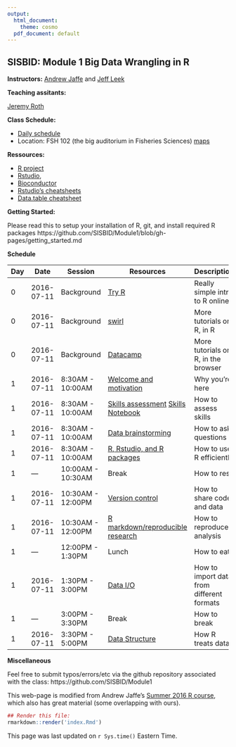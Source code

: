 ```yaml
---
output:
  html_document:
    theme: cosmo
  pdf_document: default
---
```


## SISBID: Module 1 Big Data Wrangling in R 

**Instructors:** [Andrew Jaffe](http://www.aejaffe.com/) and [Jeff Leek](http://www.jtleek.com/)

**Teaching assitants:** 

[Jeremy Roth](http://students.washington.edu/jhroth/)



**Class Schedule:**

* [Daily schedule](https://www.biostat.washington.edu/suminst/sisbid)
* Location: FSH 102 (the big auditorium in Fisheries Sciences) [maps](https://www.biostat.washington.edu/suminst/maps)


**Ressources:**

* [R project](http://www.r-project.org/)
* [Rstudio](http://www.rstudio.com/),
* [Bioconductor](http://bioconductor.org/)
* [Rstudio's cheatsheets](http://www.rstudio.com/resources/cheatsheets/) 
* [Data.table cheatsheet](https://s3.amazonaws.com/assets.datacamp.com/img/blog/data+table+cheat+sheet.pdf)

**Getting Started:**

Please read this to setup your installation of R, git, and install required R packages
https://github.com/SISBID/Module1/blob/gh-pages/getting_started.md

**Schedule**


| Day  | Date  |  Session | Resources  |  Description |
|----|------------|--------------|---------------------|--------------------------------------|
| 0  | 2016-07-11  | Background  | [Try R](http://tryr.codeschool.com/)  | Really simple intro to R online  |
| 0  | 2016-07-11  | Background | [swirl](http://swirlstats.com/)  | More tutorials on R, in R  |
| 0 | 2016-07-11 | Background | [Datacamp](http://datacamp.com/) | More tutorials on R, in the browser |
| 1 | 2016-07-11 | 8:30AM - 10:00AM |[Welcome and motivation](https://docs.google.com/presentation/d/1WeOfmSZTWUm74rA-jqV-gnoQcI1oJpe6ecntWPJ-iK8/edit)|Why you're here|
| 1 | 2016-07-11 | 8:30AM - 10:00AM | [Skills assessment](https://docs.google.com/spreadsheets/d/18KQQd4LY5k8Ucux1MvWCsQGQJlvd0ECTnn-3ixdOKFM/edit?usp=sharing) [Skills Notebook]() |How to assess skills|
| 1 | 2016-07-11 | 8:30AM - 10:00AM |[Data brainstorming](https://docs.google.com/document/d/1yxcXeKAGhu1CyPatuBmgfRp4XbVJVEhc2Zp4Yl-Q9pk/edit?usp=sharing) |How to ask questions|
| 1 | 2016-07-11 | 8:30AM - 10:00AM |[R, Rstudio, and R packages]()|How to use R efficiently|
|1 | --- | 10:00AM - 10:30AM | Break | How to rest |
|1 | 2016-07-11 | 10:30AM - 12:00PM | [Version control]() | How to share code and data |
|1 | 2016-07-11 | 10:30AM - 12:00PM | [R markdown/reproducible research]() |How to reproduce analysis  |
|1 | --- | 12:00PM - 1:30PM | Lunch| How to eat |
|1 | 2016-07-11 | 1:30PM - 3:00PM | [Data I/O](lecture_notes/Data_IO_and_structure.html)|How to import data from different formats|
|1 | --- | 3:00PM - 3:30PM | Break | How to break |
|1 | 2016-07-11 | 3:30PM - 5:00PM | [Data Structure](lecture_notes/Data_IO_and_structure.html)|How R treats data|

<!--
|2 | 2016-07-12 | 8:30AM - 10:00AM | [Getting data]() | Different ways of accessing big data|
|2 | --- | 10:00AM - 10:30AM | Break | --- |
|2 | 2016-07-12 | 10:30AM - 12:00PM | [Data manipulation and summarization]() |  |
|2 | --- | 12:00PM - 1:30PM | Lunch| --- |
|2 | 2016-07-12 | 1:30PM - 3:00PM | [Cleaning data](lecture_notes/Data_Cleaning.html)|Cleaning Data, Regular expressions, handling missingness |
|2 | 2016-07-12 | 3:00PM - 3:30PM | Break | Break |
|2 | --- | 3:30PM - 5:00PM | [Intro to Bioconductor]() |Tools for large (genomic) datasets |
|3 | 2016-07-13 | 8:30AM - 10:00AM | [Three tables + recount](http://slides.com/jeffleek/sisbid-m1-d3) [Analysis](http://leekgroup.github.io/recount-analyses/) | |
|3 | --- | 10:00AM - 10:30AM | Break | --- |
|3 | --- | 10:30AM - 12:00PM | [derfinder](http://bioconductor.org/packages/release/bioc/vignettes/derfinder/inst/doc/derfinder-quickstart.html), [Expression analysis]() |Genomic data analysis |
-->

**Miscellaneous**

Feel free to submit typos/errors/etc via the github repository associated with the class: 
https://github.com/SISBID/Module1

This web-page is modified from Andrew Jaffe's [Summer 2016 R course](http://www.aejaffe.com/summerR_2016/), which also has great material (some overlapping with ours).

```r
## Render this file:
rmarkdown::render('index.Rmd')
```

This page was last updated on `r Sys.time()` Eastern Time.
